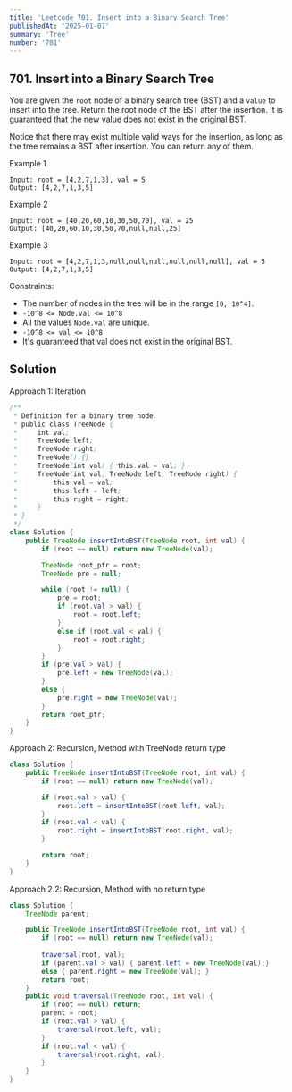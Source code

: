 ```yaml
---
title: 'Leetcode 701. Insert into a Binary Search Tree'
publishedAt: '2025-01-07'
summary: 'Tree'
number: '701'
---
```


## 701. Insert into a Binary Search Tree

You are given the `root` node of a binary search tree (BST) and a `value` to insert into the tree. Return the root node of the BST after the insertion. It is guaranteed that the new value does not exist in the original BST.

Notice that there may exist multiple valid ways for the insertion, as long as the tree remains a BST after insertion. You can return any of them.


Example 1
`````
Input: root = [4,2,7,1,3], val = 5
Output: [4,2,7,1,3,5]
`````

Example 2
`````
Input: root = [40,20,60,10,30,50,70], val = 25
Output: [40,20,60,10,30,50,70,null,null,25]
`````

Example 3
`````
Input: root = [4,2,7,1,3,null,null,null,null,null,null], val = 5
Output: [4,2,7,1,3,5]
`````


Constraints:

- The number of nodes in the tree will be in the range `[0, 10^4]`.
- `-10^8 <= Node.val <= 10^8`
- All the values `Node.val` are unique.
- `-10^8 <= val <= 10^8`
- It's guaranteed that val does not exist in the original BST.


## Solution
Approach 1: Iteration
````JAVA
/**
 * Definition for a binary tree node.
 * public class TreeNode {
 *     int val;
 *     TreeNode left;
 *     TreeNode right;
 *     TreeNode() {}
 *     TreeNode(int val) { this.val = val; }
 *     TreeNode(int val, TreeNode left, TreeNode right) {
 *         this.val = val;
 *         this.left = left;
 *         this.right = right;
 *     }
 * }
 */
class Solution {
    public TreeNode insertIntoBST(TreeNode root, int val) {
        if (root == null) return new TreeNode(val);

        TreeNode root_ptr = root;
        TreeNode pre = null;

        while (root != null) {
            pre = root;
            if (root.val > val) {
                root = root.left;
            }
            else if (root.val < val) {
                root = root.right;
            }
        }
        if (pre.val > val) {
            pre.left = new TreeNode(val);
        }
        else {
            pre.right = new TreeNode(val);
        }
        return root_ptr;
    }
}
````

Approach 2: Recursion, Method with TreeNode return type
````JAVA
class Solution {
    public TreeNode insertIntoBST(TreeNode root, int val) {
        if (root == null) return new TreeNode(val);

        if (root.val > val) {
            root.left = insertIntoBST(root.left, val);
        }
        if (root.val < val) {
            root.right = insertIntoBST(root.right, val);
        }

        return root;
    }
}
````

Approach 2.2: Recursion, Method with no return type
````JAVA
class Solution {
    TreeNode parent;

    public TreeNode insertIntoBST(TreeNode root, int val) {
        if (root == null) return new TreeNode(val);
        
        traversal(root, val);
        if (parent.val > val) { parent.left = new TreeNode(val);}
        else { parent.right = new TreeNode(val); }
        return root;
    }
    public void traversal(TreeNode root, int val) {
        if (root == null) return;
        parent = root;
        if (root.val > val) {
            traversal(root.left, val);
        }
        if (root.val < val) {
            traversal(root.right, val);
        }
    }
}
````